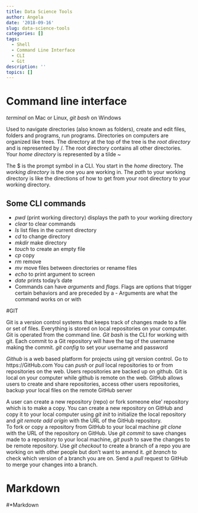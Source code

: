 ```yaml
---
title: Data Science Tools
author: Angela
date: '2018-09-16'
slug: data-science-tools
categories: []
tags:
  - Shell
  - Command Line Interface
  - CLI
  - Git
description: ''
topics: []
---
```



# Command line interface
*terminal* on Mac or Linux, *git bash* on Windows


Used to navigate directories (also known as folders), create and edit files, folders and programs, run programs.
Directories on computers are organized like trees. The directory at the top of the tree is the *root directory* and is represented by /.
The root directory contains all other directories.
Your *home directory* is represented by a tilde ~

The $ is the prompt symbol in a CLI. You start in the *home* directory. The *working directory* is the one you are  working in.
The *path* to your working directory is like the directions of how to get from your root directory to your working directory.

## Some CLI commands
- *pwd* (print working directory) displays the path to your working directory 
- *clear* to clear commands 
- *ls* list files in the current directory 
- *cd* to change directory 
- *mkdir* make directory 
- *touch* to create an empty file
- *cp* copy
- *rm* remove
- *mv* move files between directories or rename files
- *echo* to print argument to screen
- *date* prints today’s date
- 
Commands can have *arguments* and *flags*.
Flags are options that trigger certain behaviors and are preceded by a -
Arguments are what the command works on or with

#GIT 

 Git is a version control systems that keeps track of changes made to a file or set of files. Everything is stored on local repositories on your computer.
Git is operated from the command line. 
*Git bash* is the CLI for working with git. 
Each commit to a Git repository will have the tag of the username making the commit.
*git config* to set your username and password

*Github* is a web based platform for projects using git version control.  Go to https://GitHub.com
You can *push* or *pull* local repositories to or from repositories on the web. 
Users repositories are backed up on github.
Git is local on your computer while github is remote on the web.
GitHub allows users to create and share repositories, access other users repositories, backup your local files on the remote GitHub server

A user can create a new repository (repo) or fork someone else’ repository which is to make a copy.
You can create a new repository on GitHub and copy it to your local computer using *git init* to initialize the local repository and  *git remote add origin* with the URL of the GitHub repository.  
To fork or copy a repository from GitHub to your local machine *git clone* with the URL of the repository on GitHub.
Use *git commit* to  save changes made to a repository to your local machine, *git push* to save the changes to be remote repository.
Use *git checkout* to create a branch of a repo you are working on with other people but don’t want to amend it. 
*git branch* to check which version of a branch you are on.
Send a *pull* request to GitHub to merge your changes into a branch.

# Markdown
#*Markdown





